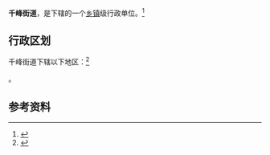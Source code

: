 {{中国乡级行政区|14/01/09/001/000}}

'''千峰街道'''，是{{PRC admin/fullname|14/01/09/001/000|3}}下辖的一个[[乡镇|乡镇]]级行政单位。<ref>{{PRC admin/ref sgc|{{PRC admin/parent|14/01/09/001/000}}}}</ref>

== 行政区划 ==

千峰街道下辖以下地区：<ref>{{PRC admin/ref sgc|14/01/09/001/000}}</ref>

{{PRC admin/children|14/01/09/001/000}}。

== 参考资料 ==

{{reflist}}

{{行政区划小作品}}
{{PRC admin/navcat|14/01/09/001/000}}